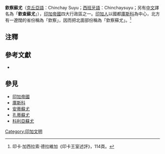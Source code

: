 {{Infobox Settlement
 | official_name = 钦查苏尤
 | native_name = ''Chinchay Suyu''<br/><br>[[File:Banner_of_the_Chinchay_Suyu.svg|100px]]<br/><br/>
 | image_map = LocationChinchaySuyu.png
 | subdivision_name = 印加帝国
}}
'''欽察蘇尤'''（[[克丘亞語|克丘亞語]]：Chinchay Suyu；[[西班牙語|西班牙語]]：Chinchaysuyu；另有[[中文|中文]]譯名為「'''欽查蘇尤'''」），[[印加帝國|印加帝國]]四大行政區之一。[[印加人|印加人]]以國都[[庫斯科|庫斯科]]為中心，北方有一遼闊的省份稱為「欽察」，因而把北面部份稱為「欽察蘇尤」。<ref>印卡·加西拉索·德拉維加《印卡王室述評》，114頁。</ref>

== 注釋 ==
{{reflist}}
== 參考文獻 ==
<div class="references-small">
* {{zh}}{{cite book|title=《[[印卡王室述評|印卡王室述評]]》|author=[[印卡·加西拉索·德拉維加|印卡·加西拉索·德拉維加]]|others=[[白鳳森|白鳳森]]、[[楊衍永|楊衍永]]譯|location=[[北京|北京]]|publisher=[[商務印書館|商務印書館]]（1996）ISBN 7100014018}}
</div>

== 參見 ==
* [[印加帝國|印加帝國]]
* [[庫斯科|庫斯科]]
* [[安蒂蘇尤|安蒂蘇尤]]
* [[孔蒂蘇尤|孔蒂蘇尤]]
* [[科利亞蘇尤|科利亞蘇尤]]
{{Hist-stub}}

[[Category:印加文明|Category:印加文明]]